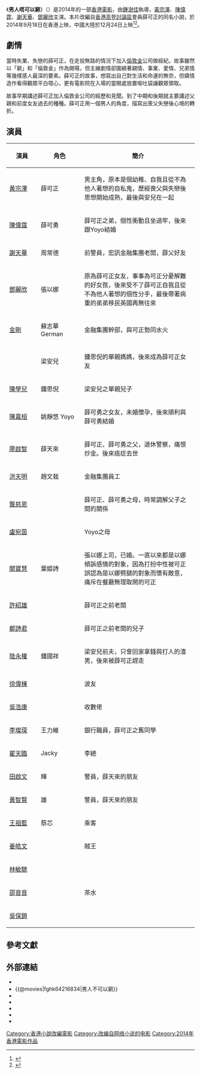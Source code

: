 {{Infobox Film
| name               = 男人唔可以窮
| original_name      = {{lang|en|Golden Brother}}
| image              = Golden Brother poster (Hong Kong Version).jpg
| caption            = 香港版電影海報
| director           = [[鍾澍佳|鍾澍佳]]
| producer           = 邱子澤<br/>周啟榮<br/>馮凱帥<br/>曹敬文
| producer_2         = 楊震華
| writer             = 郭建樂
| starring           = [[黃宗澤|黃宗澤]]<br />[[陳偉霆|陳偉霆]]<br />[[謝天華|謝天華]]<br />[[鄧麗欣|鄧麗欣]]
| music              = 羅　堅
| cinematography     = 周志輝
| editing            = 李棟全
| production_company = 廣州中喜文化傳播股份有限公司 <small>'''出品'''</small><br/>國藝影視製作有限公司 <small>'''出品'''</small><br/>上海凱羿影視傳播有限公司 <small>'''出品'''</small><br/>佳景麗音文化傳播有限公司 <small>'''製作'''</small><br/>上海香蕉影畫影視文化傳媒有限公司 <small>'''協拍'''</small>
| distributor        = 新寶娛樂有限公司
| released           = {{film date|2014|9|18|香港|2014|12|24|中國大陸}}
| runtime            = 104分鐘
| country            = {{香港電影產地}}
| language           = [[粵語|粵語]]
| budget             = 
| gross              = 
| cn_name            = 男人不可以窮
| hk_name            = 男人唔可以窮
}}
《'''男人唔可以窮'''》（{{lang-en|''Golden Brother''}}）是2014年的一部[[香港電影|香港電影]]，由[[鍾澍佳|鍾澍佳]]執導，[[黃宗澤|黃宗澤]]、[[陳偉霆|陳偉霆]]、[[謝天華|謝天華]]、[[鄧麗欣|鄧麗欣]]主演。本片改編自[[香港高登|香港高登討論區]]會員薛可正的同名小說，於2014年9月18日在香港上映，中國大陸於12月24日上映<ref>{{Cite web |url=http://ent.ifeng.com/a/20141222/42114309_0.shtml |title=《男人不可以穷》平安夜上映 陈伟霆狡猾求生 |accessdate=2014-12-30 |archive-date=2014-12-30 |archive-url=https://web.archive.org/web/20141230052139/http://ent.ifeng.com/a/20141222/42114309_0.shtml |dead-url=no }}</ref><ref>{{Cite web |url=http://www.chinadaily.com.cn/dfpd/dfwhyl/2014-12-26/content_12947851.html |title=《男人不可以穷》热映 陈伟霆金钱与梦想的角逐 |accessdate=2014-12-30 |archive-date=2014-12-30 |archive-url=https://web.archive.org/web/20141230044035/http://www.chinadaily.com.cn/dfpd/dfwhyl/2014-12-26/content_12947851.html |dead-url=no }}</ref>。<!--該片曾獲歐洲國際華語電影節三項大獎<ref>[http://www.gd.chinanews.com/dg/zw/2014/2014-12-03/137/7526.shtml 《男人不可以穷》获欧洲国际华语电影节三项大奖 ]{{dead link}}</ref>，包括最佳男主角，最佳青年男演員以及最佳中小成本電影獎。-->

==劇情==
當時失業、失戀的薛可正，在走投無路的情況下加入[[倫敦金|倫敦金]]公司做經紀。故事雖然以「窮」和「倫敦金」作為開場，但主線劇情卻圍繞著親情、事業、愛情、兄弟情等幾樣感人最深的要素。薛可正的故事，想寫出自己對生活和命運的無奈，但嬌情造作看得觀眾平白噁心，更有電影院在入場的當眼處放置嘔吐袋讓觀眾領取。

故事早期講述薛可正加入倫敦金公司的經歷和見聞。到了中期和後期就主要講述父親和前度女友過去的種種。薛可正用一個男人的角度，描寫出喪父失戀後心境的轉折。

==演員==
{|class="wikitable" style="width:58%"
|-
!style="width:10%"|演員
!style="width:12%"|角色
!style="width:36%"|簡介
|-
| [[黃宗澤|黃宗澤]] || 薛可正 || 男主角，原本是個幼稚、自我且從不為他人著想的自私鬼，歷經喪父與失戀後思想開始成熟，最後與安兒在一起
|-
| [[陳偉霆|陳偉霆]] || 薛可勇 || 薛可正之弟，個性衝動且坐過牢，後來跟Yoyo結婚
|-
| [[謝天華|謝天華]] || 周常德 || 前警員，宏訊金融集團老闆，薛父好友
|-
| [[鄧麗欣|鄧麗欣]] || 張以娜 || 原為薛可正女友，事事為可正分憂解難的好女孩，後來受不了薛可正自我且從不為他人著想的個性分手，最後帶著病重的弟弟移民英國再無往來
|-
| [[金剛_(藝人)|金剛]]|| 蘇志華 German || 金融集團幹部，與可正勢同水火
|-
| {{ly|趙榮 (藝人)|趙榮 (藝人)|趙榮}} || 梁安兒  || 鍾思倪的單親媽媽，後來成為薛可正女友
|-
| [[陳學兒|陳學兒]]|| 鍾思倪|| 梁安兒之單親兒子
|-
| [[陳嘉桓|陳嘉桓]] || 姚靜悠 Yoyo || 薛可勇之女友，未婚懷孕，後來順利與薛可勇結婚
|-
| [[廖啟智|廖啟智]] || 薛天來 || 薛可正、薛可勇之父，退休警察，痛恨炒金。後來癌症去世
|-
| [[洪天明|洪天明]] || 趙文栽 || 金融集團員工
|-
| [[龔慈恩|龔慈恩]] || ||薛可正、薛可勇之母，時常調解父子之間的關係
|-
| [[盧宛茵|盧宛茵]] || ||Yoyo之母
|-
| [[關寶慧|關寶慧]] || 葉姫詩 || 張以娜上司，已婚。一直以來都是以娜傾訴感情的對象，因為打扮中性被可正誤認為是以娜劈腿的對象而懷有敵意，痛斥在餐廳無理取鬧的可正
|-
| [[許紹雄|許紹雄]] || ||薛可正之前老闆
|-
| [[鄭詩君|鄭詩君]] || ||薛可正之前老闆的兒子
|-
| [[陸永權|陸永權]] || 鍾國祥 ||梁安兒前夫，只會回家拿錢與打人的渣男，後來被薛可正趕走
|-
| [[徐偉棟|徐偉棟]] || ||波友
|-
| [[吳浩康|吳浩康]] || || 收數佬 
|-
| [[李璨琛|李璨琛]] || 王力維||銀行職員，薛可正之舊同學
|-
| [[翟天臨|翟天臨]] || Jacky||李總
|-
| [[田啟文|田啟文]] || 輝 ||警員，薛天來的朋友
|-
| [[黃智賢_(香港)|黃智賢]] || 雄 ||警員，薛天來的朋友
|-
| [[王祖藍|王祖藍]] || 蔡芯||乘客
|-
| [[姜皓文|姜皓文]] || ||賊王
|-
| [[林敏驄|林敏驄]] || ||
|-
| [[邵音音|邵音音]] || ||茶水
|-
| [[吳保錡|吳保錡]] || ||
|}

== 參考文獻 ==
{{reflist|2}}

== 外部連結 ==
*{{hkmdb title|17055|男人唔可以窮}}
*{{@movies|fghk64216834|男人不可以窮}}
*{{douban|title=男人不可以穷}}
*{{Mtime|209499|男人不可以穷}}
*{{Amg movie|613827}}
*{{rotten-tomatoes|771388300}}
*{{imdb title|4216834}}

{{廖啟智}}
{{DEFAULTSORT:G}}
[[Category:香港小說改編電影|Category:香港小說改編電影]]
[[Category:改编自网络小说的电影|Category:改编自网络小说的电影]]
[[Category:2014年香港電影作品|Category:2014年香港電影作品]]